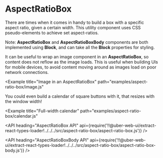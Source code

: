 <!--
Copyright (c) 2018-2019 Uber Technologies, Inc.

This source code is licensed under the MIT license found in the
LICENSE file in the root directory of this source tree.
-->




# AspectRatioBox

There are times when it comes in handy to build a box with a specific aspect ratio, given a certain width. This utility component uses CSS pseudo-elements to achieve set aspect-ratios.

Note: **AspectRatioBox** and **AspectRatioBoxBody** components are both implemented using **Block**, and can take all the **Block** properties for styling.

<Example title="Basic usage" path="examples/aspect-ratio-box/basic.js">
  <AspectRatioBoxBasic />
</Example>

It can be useful to wrap an image component in an **AspectRatioBox**, so content does not reflow as the image loads. This is useful when building UIs for mobile devices, to avoid content moving around as images load on poor network connections.

<Example
  title="Image in an AspectRatioBox"
  path="examples/aspect-ratio-box/image.js"
>
  <AspectRatioBoxImage />
</Example>

You could even build a calendar of square buttons with it, that resizes with the window width!

<Example
  title="Full-width calendar"
  path="examples/aspect-ratio-box/calendar.js"
>
  <AspectRatioBoxCalendar />
</Example>

<API
  heading="AspectRatioBox API"
  api={require('!!@uber-web-ui/extract-react-types-loader!../../../src/aspect-ratio-box/aspect-ratio-box.js')}
/>

<API
  heading="AspectRatioBoxBody API"
  api={require('!!@uber-web-ui/extract-react-types-loader!../../../src/aspect-ratio-box/aspect-ratio-box-body.js')}
/>
